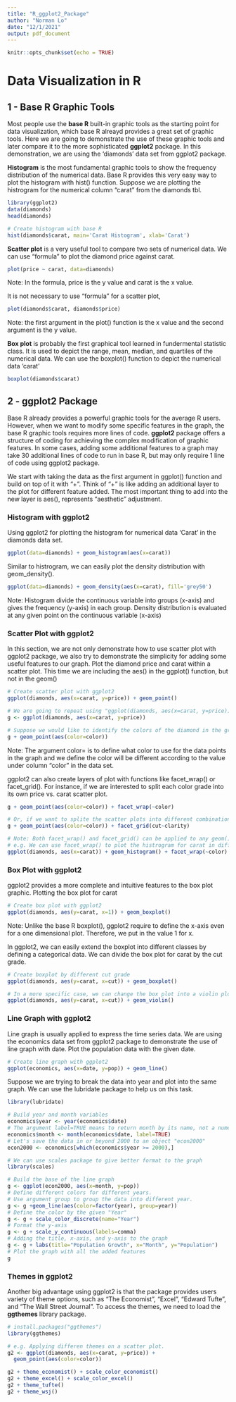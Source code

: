 ```yaml
---
title: "R_ggplot2_Package"
author: "Norman Lo"
date: "12/1/2021"
output: pdf_document
---
```


```r
knitr::opts_chunk$set(echo = TRUE)
```

# Data Visualization in R

## 1 - Base R Graphic Tools ###

Most people use the **base R** built-in graphic tools as the starting point for data visualization, which base R alreayd provides a great set of graphic tools. Here we are going to demonstrate the use of these graphic tools and later compare it to the more sophisticated **ggplot2** package. In this demonstration, we are using the 'diamonds' data set from ggplot2 package.

**Histogram** is the most fundamental graphic tools to show the frequency distribution of the numerical data. Base R provides this very easy way to plot the histogram with hist() function. Suppose we are plotting the histrogram for the numerical column "carat" from the diamonds tbl.

``` r
library(ggplot2)
data(diamonds)
head(diamonds)

# Create histogram with base R
hist(diamonds$carat, main='Carat Histogram', xlab='Carat')
```


**Scatter plot** is a very useful tool to compare two sets of numerical data. We can use "formula" to plot the diamond price against carat.

```r
plot(price ~ carat, data=diamonds)
```

Note: In the formula, price is the y value and carat is the x value.

It is not necessary to use "formula" for a scatter plot,

``` r
plot(diamonds$carat, diamonds$price)
```

Note: the first argument in the plot() function is the x value and the second argument is the y value.

**Box plot** is probably the first graphical tool learned in fundermental statistic class. It is used to depict the range, mean, median, and quartiles of the numerical data. We can use the boxplot() function to depict the numerical data 'carat'

``` r
boxplot(diamonds$carat)
```

## 2 - ggplot2 Package

Base R already provides a powerful graphic tools for the average R users. However, when we want to modify some specific features in the graph, the base R graphic tools requires more lines of code. **ggplot2** package offers a structure of coding for achieving the complex modification of graphic features. In some cases, adding some additional features to a graph may take 30 additional lines of code to run in base R, but may only require 1 line of code using ggplot2 package.

We start with taking the data as the first argument in ggplot() function and build on top of it with "+". Think of "+" is like adding an additional layer to the plot for different feature added. The most important thing to add into the new layer is aes(), represents "aesthetic" adjustment.

### Histogram with ggplot2

Using ggplot2 for plotting the histogram for numerical data 'Carat' in the diamonds data set.

``` r
ggplot(data=diamonds) + geom_histogram(aes(x=carat))
```

Similar to histrogram, we can easily plot the density distribution with geom_density().

```r
ggplot(data=diamonds) + geom_density(aes(x=carat), fill='grey50')
```

Note: Histogram divide the continuous variable into groups (x-axis) and gives the frequency (y-axis) in each group. Density distribution is evaluated at any given point on the continuous variable (x-axis)

### Scatter Plot with ggplot2

In this section, we are not only demonstrate how to use scatter plot with ggplot2 package, we also try to demonstrate the simplicity for adding some useful features to our graph. Plot the diamond price and carat within a scatter plot. This time we are including the aes() in the ggplot() function, but not in the geom()

``` r
# Create scatter plot with ggplot2
ggplot(diamonds, aes(x=carat, y=price)) + geom_point()

# We are going to repeat using "ggplot(diamonds, aes(x=carat, y=price))", so we save it into a variable "g".
g <- ggplot(diamonds, aes(x=carat, y=price))

# Suppose we would like to identify the colors of the diamond in the graph with different color codes.
g + geom_point(aes(color=color))
```

Note: The argument color= is to define what color to use for the data points in the graph and we define the color will be different according to the value under column "color" in the data set.

ggplot2 can also create layers of plot with functions like facet_wrap() or facet_grid(). For instance, if we are interested to split each color grade into its own price vs. carat scatter plot.

``` r
g + geom_point(aes(color=color)) + facet_wrap(~color)

# Or, if we want to splite the scatter plots into different combinations of "cut" and "clarity" grade.
g + geom_point(aes(color=color)) + facet_grid(cut~clarity)

# Note: Both facet_wrap() and facet_grid() can be applied to any geom() functions.
# e.g. We can use facet_wrap() to plot the histrogram for carat in different color grade.
ggplot(diamonds, aes(x=carat)) + geom_histogram() + facet_wrap(~color)
```

### Box Plot with ggplot2

ggplot2 provides a more complete and intuitive features to the box plot graphic. Plotting the box plot for carat

``` r
# Create box plot with ggplot2
ggplot(diamonds, aes(y=carat, x=1)) + geom_boxplot()
```

Note: Unlike the base R boxplot(), ggplot2 require to define the x-axis even for a one dimensional plot. Therefore, we put in the value 1 for x.

In ggplot2, we can easily extend the boxplot into different classes by defining a categorical data. We can divide the box plot for carat by the cut grade.

``` r
# Create boxplot by different cut grade
ggplot(diamonds, aes(y=carat, x=cut)) + geom_boxplot()

# In a more specific case, we can change the box plot into a violin plot
ggplot(diamonds, aes(y=carat, x=cut)) + geom_violin()
```

### Line Graph with ggplot2

Line graph is usually applied to express the time series data. We are using the economics data set from ggplot2 package to demonstrate the use of line graph with date. Plot the population data with the given date.

``` r
# Create line graph with ggplot2
ggplot(economics, aes(x=date, y=pop)) + geom_line()
```

Suppose we are trying to break the data into year and plot into the same graph. We can use the lubridate package to help us on this task.

``` r
library(lubridate)

# Build year and month variables
economics$year <- year(economics$date)
# The argument label=TRUE means to return month by its name, not a numeric value
economics$month <- month(economics$date, label=TRUE)
# Let's save the data in or beyond 2000 to an object "econ2000"
econ2000 <- economics[which(economics$year >= 2000),]

# We can use scales package to give better format to the graph
library(scales)

# Build the base of the line graph
g <- ggplot(econ2000, aes(x=month, y=pop))
# Define different colors for different years.
# Use argument group to group the data into different year.
g <- g +geom_line(aes(color=factor(year), group=year))
# Define the color by the given "Year"
g <- g + scale_color_discrete(name="Year")
# Format the y-axis
g <- g + scale_y_continuous(labels=comma)
# Adding the title, x-axis, and y-axis to the graph
g <- g + labs(title="Population Growth", x="Month", y="Population")
# Plot the graph with all the added features
g
```

### Themes in ggplot2

Another big advantage using ggplot2 is that the package provides users variety of theme options, such as "The Economist", "Excel", "Edward Tufte", and "The Wall Street Journal". To access the themes, we need to load the **ggthemes** library package.

``` r
# install.packages("ggthemes")
library(ggthemes)

# e.g. Applying differen themes on a scatter plot.
g2 <- ggplot(diamonds, aes(x=carat, y=price)) +
  geom_point(aes(color=color))

g2 + theme_economist() + scale_color_economist()
g2 + theme_excel() + scale_color_excel()
g2 + theme_tufte()
g2 + theme_wsj()
```